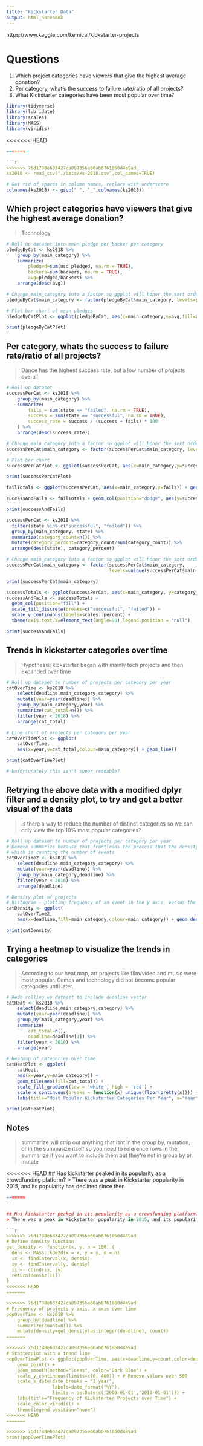 ```yaml
---
title: "Kickstarter Data"
output: html_notebook
---
```


https://www.kaggle.com/kemical/kickstarter-projects 

# Questions

1. Which project categories have viewers that give the highest average donation?
2. Per category, what's the success to failure rate/ratio of all projects?
3. What Kickstarter categories have been most popular over time?

```r
library(tidyverse)
library(lubridate)
library(scales)
library(MASS)
library(viridis)
```
<<<<<<< HEAD
```r
=======

```r
>>>>>>> 76d1788e603427ca097356e60ab6761860d4a9ad
ks2018 <- read_csv("./data/ks-2018.csv",col_names=TRUE)
```

```r
# Get rid of spaces in column names, replace with underscore
colnames(ks2018) <- gsub(" ", "_",colnames(ks2018))
```

## Which project categories have viewers that give the highest average donation?
> Technology

```r

# Roll up dataset into mean pledge per backer per category
pledgeByCat <- ks2018 %>%
    group_by(main_category) %>%
    summarize(
        pledged=sum(usd_pledged, na.rm = TRUE),
        backers=sum(backers, na.rm = TRUE),
        avg=pledged/backers) %>%
    arrange(desc(avg))

# Change main_category into a factor so ggplot will honor the sort order
pledgeByCat$main_category <- factor(pledgeByCat$main_category, levels=pledgeByCat$main_category)

# Plot bar chart of mean pledges
pledgeByCatPlot <- ggplot(pledgeByCat, aes(x=main_category,y=avg,fill=avg)) + geom_col() + labs(title="Avg Pledge By Category Per Backer", x="Category",y="Avg Pledge Per Backer") + theme(axis.text.x=element_text(angle=90),legend.position = "null")

print(pledgeByCatPlot)

```

## Per category, whats the success to failure rate/ratio of all projects?
> Dance has the highest success rate, but a low number of projects overall

```r

# Roll up dataset
successPerCat <- ks2018 %>%
    group_by(main_category) %>%
    summarize(
        fails = sum(state == "failed", na.rm = TRUE),
        success = sum(state == "successful", na.rm = TRUE),
        success_rate = success / (success + fails) * 100
    ) %>%
    arrange(desc(success_rate))

# Change main_category into a factor so ggplot will honor the sort order
successPerCat$main_category <- factor(successPerCat$main_category, levels=successPerCat$main_category)

# Plot bar chart
successPerCatPlot <- ggplot(successPerCat, aes(x=main_category,y=success_rate,fill=success_rate)) + geom_col() + labs(title="Percent Success Per Category", x="Category",y="Percentage Successes") + theme(axis.text.x=element_text(angle=90),legend.position = "null")

print(successPerCatPlot)

failTotals <- ggplot(successPerCat, aes(x=main_category,y=fails)) + geom_col()

successAndFails <- failTotals + geom_col(position="dodge", aes(y=success,fill=factor(success))) + theme(axis.text.x=element_text(angle=90),legend.position = "null")

print(successAndFails)

```

```r

successPerCat <- ks2018 %>%
  filter(state %in% c("successful", "failed")) %>%
  group_by(main_category, state) %>%
  summarize(category_count=n()) %>%
  mutate(category_percent=category_count/sum(category_count)) %>%
  arrange(desc(state), category_percent)

# Change main_category into a factor so ggplot will honor the sort order
successPerCat$main_category <- factor(successPerCat$main_category,
                                      levels=unique(successPerCat$main_category))

print(successPerCat$main_category)

successTotals <- ggplot(successPerCat, aes(x=main_category, y=category_percent, fill=state)) + geom_col()
successAndFails <- successTotals + 
  geom_col(position="fill") + 
  scale_fill_discrete(breaks=c("successful", "failed")) + 
  scale_y_continuous(labels=scales::percent) +
  theme(axis.text.x=element_text(angle=90),legend.position = "null")

print(successAndFails)
```

## Trends in kickstarter categories over time

> Hypothesis: kickstarter began with mainly tech projects and then expanded over time

```r

# Roll up dataset to number of projects per category per year
catOverTime <- ks2018 %>%
    select(deadline,main_category,category) %>%
    mutate(year=year(deadline)) %>%
    group_by(main_category,year) %>%
    summarize(cat_total=n()) %>%
    filter(year < 2018) %>%
    arrange(cat_total)

# Line chart of projects per category per year
catOverTimePlot <- ggplot(
    catOverTime, 
    aes(x=year,y=cat_total,colour=main_category)) + geom_line()

print(catOverTimePlot)

# Unfortunately this isn't super readable?
```
## Retrying the above data with a modified dplyr filter and a density plot, to try and get a better visual of the data

> Is there a way to reduce the number of distinct categories so we can only view the top 10% most popular categories?

```r

# Roll up dataset to number of projects per category per year
# Remove summarize because that frontloads the process that the density plot wants to do
# which is counting the number of events
catOverTime2 <- ks2018 %>%
    select(deadline,main_category,category) %>%
    mutate(year=year(deadline)) %>%
    group_by(main_category,deadline) %>%
    filter(year < 2018) %>%
    arrange(deadline)

# Density plot of projects
# histogram - plotting frequency of an event in the y axis, versus the scale/groups in the x axis
catDensity <- ggplot(
    catOverTime2,
    aes(x=deadline,fill=main_category,colour=main_category)) + geom_density(alpha = 0.1)

print(catDensity)
```

## Trying a heatmap to visualize the trends in categories

> According to our heat map, art projects like film/video and music were most popular. Games and technology did not become popular categories until later.

```r

# Redo rolling up dataset to include deadline vector
catHeat <- ks2018 %>%
    select(deadline,main_category,category) %>%
    mutate(year=year(deadline)) %>%
    group_by(main_category,year) %>%
    summarize(
        cat_total=n(), 
        deadline=deadline[1]) %>%
    filter(year < 2018) %>%
    arrange(year)

# Heatmap of categories over time
catHeatPlot <- ggplot(
    catHeat, 
    aes(x=year,y=main_category)) + 
    geom_tile(aes(fill=cat_total)) + 
    scale_fill_gradient(low = 'white', high = 'red') +
    scale_x_continuous(breaks = function(x) unique(floor(pretty(x)))) + 
    labs(title="Most Popular Kickstarter Categories Per Year", x="Year",y="Main Category")

print(catHeatPlot)

```

## Notes
> summarize will strip out anything that isnt in the group by, mutation, or in the summarize itself
> so you need to reference rows in the summarize if you want to include them but they're not in group by or mutate

<<<<<<< HEAD
## Has kickstarter peaked in its popularity as a crowdfunding platform? 
> There was a peak in Kickstarter popularity in 2015, and its popularity has declined since then

```r
=======
---

## Has kickstarter peaked in its popularity as a crowdfunding platform?
> There was a peak in Kickstarter popularity in 2015, and its popularity has declined since then

```r

>>>>>>> 76d1788e603427ca097356e60ab6761860d4a9ad
# Define density function
get_density <- function(x, y, n = 100) {
  dens <- MASS::kde2d(x = x, y = y, n = n)
  ix <- findInterval(x, dens$x)
  iy <- findInterval(y, dens$y)
  ii <- cbind(ix, iy)
  return(dens$z[ii])
}
<<<<<<< HEAD
=======

>>>>>>> 76d1788e603427ca097356e60ab6761860d4a9ad
# Frequency of projects y axis, x axis over time
popOverTime <- ks2018 %>%
    group_by(deadline) %>%
    summarize(count=n()) %>%
    mutate(density=get_density(as.integer(deadline), count))
=======

>>>>>>> 76d1788e603427ca097356e60ab6761860d4a9ad
# Scatterplot with a trend line
popOverTimePlot <- ggplot(popOverTime, aes(x=deadline,y=count,color=density)) +
    geom_point() +
    geom_smooth(method="loess", color="Dark Blue") +
    scale_y_continuous(limits=c(0, 400)) + # Remove values over 500
    scale_x_date(date_breaks = "1 year",
                 labels=date_format("%Y"),
                 limits = as.Date(c('2009-01-01','2018-01-01'))) +
    labs(title="Frequency of Kickstarter Projects over Time") +
    scale_color_viridis() +
    theme(legend.position="none")
<<<<<<< HEAD
=======

>>>>>>> 76d1788e603427ca097356e60ab6761860d4a9ad
print(popOverTimePlot)
```

